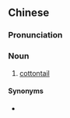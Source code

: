 ==Chinese==
{{zh-forms}}

===Pronunciation===
{{zh-pron
|m=líntù
|cat=n
}}

===Noun===
{{zh-noun}}

# [[cottontail]]

====Synonyms====
* {{zh-l|棉尾兔}}